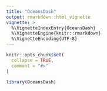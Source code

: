 ```yaml
---
title: "OceansDash"
output: rmarkdown::html_vignette
vignette: >
  %\VignetteIndexEntry{OceansDash}
  %\VignetteEngine{knitr::rmarkdown}
  %\VignetteEncoding{UTF-8}
---
```


```r
knitr::opts_chunk$set(
  collapse = TRUE,
  comment = "#>"
)
```

```r
library(OceansDash)
```
